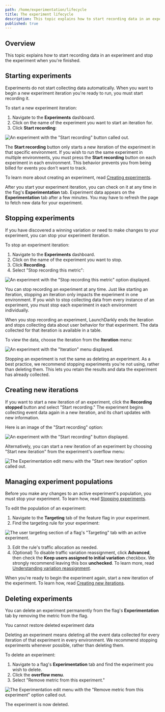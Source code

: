 ```yaml
---
path: /home/experimentation/lifecycle
title: The experiment lifecycle
description: This topic explains how to start recording data in an experiment and stop the experiment when you're finished.
published: true
---
```


## Overview

This topic explains how to start recording data in an experiment and stop the experiment when you're finished.

## Starting experiments

Experiments do not start collecting data automatically. When you want to begin a new experiment iteration you're ready to run, you must start recording it. 

To start a new experiment iteration:

1. Navigate to the **Experiments** dashboard.
2. Click on the name of the experiment you want to start an iteration for.
3. Click **Start recording**:

![An experiment with the "Start recording" button called out.](experiment-start-recording-callout.png)

The **Start recording** button only starts a new iteration of the experiment in that specific environment. If you wish to run the same experiment in multiple environments, you must press the **Start recording** button on each experiment in each environment. This behavior prevents you from being billed for events you don't want to track.

To learn more about creating an experiment, read [Creating experiments](/home/experimentation/create).

After you start your experiment iteration, you can check on it at any time in the flag's **Experimentation** tab. Experiment data appears on the **Experimentation** tab after a few minutes. You may have to refresh the page to fetch new data for your experiment.

## Stopping experiments

If you have discovered a winning variation or need to make changes to your experiment, you can stop your experiment iteration.

To stop an experiment iteration:

1. Navigate to the **Experiments** dashboard.
2. Click on the name of the experiment you want to stop.
3. Click **Recording**.
3. Select "Stop recording this metric":

![An experiment with the "Stop recording this metric" option displayed.](experiment-stop.png)

You can stop recording an experiment at any time. Just like starting an iteration, stopping an iteration only impacts the experiment in one environment. If you wish to stop collecting data from every instance of an experiment, you must stop each experiment in each environment individually.

When you stop recording an experiment, LaunchDarkly ends the iteration and stops collecting data about user behavior for that experiment. The data collected for that iteration is available in a table.

To view the data, choose the iteration from the **Iteration** menu:

![An experiment with the "Iteration" menu displayed.](experiment-iteration.png)

Stopping an experiment is not the same as deleting an experiment. As a best practice, we recommend stopping experiments you're not using, rather than deleting them. This lets you retain the results and data the experiment has already collected.

## Creating new iterations

If you want to start a new iteration of an experiment, click the **Recording stopped** button and select "Start recording." The experiment begins collecting event data again in a new iteration, and its chart updates with new information.

Here is an image of the "Start recording" option:

![An experiment with the "Start recording" button displayed.](experiment-start.png)

Alternatively, you can start a new iteration of an experiment by choosing "Start new iteration" from the experiment's overflow menu:

![The Experimentation edit menu with the "Start new iteration" option called out.](experiment-menu-start-new-callout.png)

## Managing experiment populations

Before you make any changes to an active experiment's population, you must stop your experiment. To learn how, read [Stopping experiments](#stopping-experiments).

To edit the population of an experiment:

1. Navigate to the **Targeting** tab of the feature flag in your experiment.
2. Find the targeting rule for your experiment:

![The user targeting section of a flag's "Targeting" tab with an active experiment.](experiment-targeting-edit-population.png)

3. Edit the rule's traffic allocation as needed.
4. (Optional) To disable traffic variation reassignment, click **Advanced**, then check the **Keep users assigned to initial variation** checkbox. We strongly recommend leaving this box **unchecked**. To learn more, read [Understanding variation reassignment](/home/experimentation/allocation#understanding-variation-reassignment).

When you're ready to begin the experiment again, start a new iteration of the experiment. To learn how, read [Creating new iterations](#creating-new-iterations).

## Deleting experiments

You can delete an experiment permanently from the flag's **Experimentation** tab by removing the metric from the flag.

<Callout intent="warning">
<CalloutTitle>You cannot restore deleted experiment data</CalloutTitle>
<CalloutDescription>

Deleting an experiment means deleting all the event data collected for every iteration of that experiment in every environment. We recommend stopping experiments whenever possible, rather than deleting them.

</CalloutDescription>
</Callout>

To delete an experiment:

1. Navigate to a flag's **Experimentation** tab and find the experiment you wish to delete.
2. Click the **overflow menu**.
3. Select "Remove metric from this experiment."

![The Experimentation edit menu with the "Remove metric from this experiment" option called out.](experiment-menu-remove-metric-callout.png)

The experiment is now deleted.
